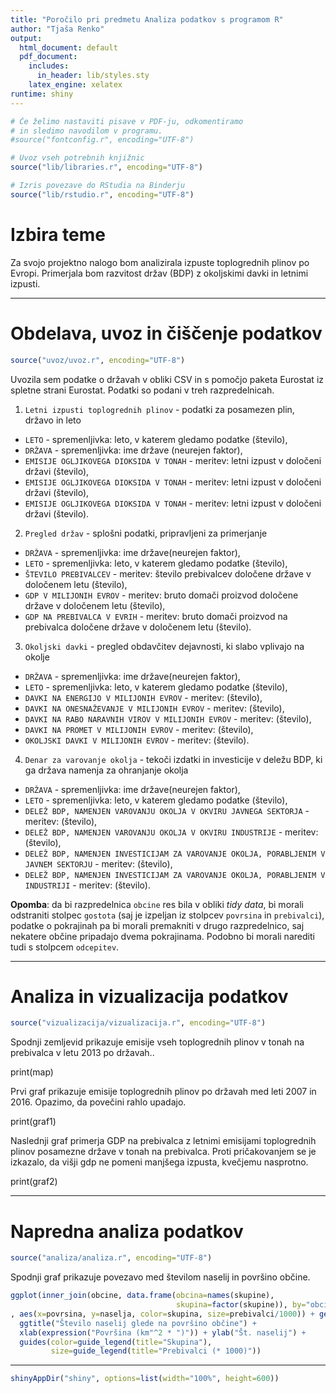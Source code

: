 ```yaml
---
title: "Poročilo pri predmetu Analiza podatkov s programom R"
author: "Tjaša Renko"
output:
  html_document: default
  pdf_document:
    includes:
      in_header: lib/styles.sty
    latex_engine: xelatex
runtime: shiny
---
```




```r
# Če želimo nastaviti pisave v PDF-ju, odkomentiramo
# in sledimo navodilom v programu.
#source("fontconfig.r", encoding="UTF-8")

# Uvoz vseh potrebnih knjižnic
source("lib/libraries.r", encoding="UTF-8")
```

```r
# Izris povezave do RStudia na Binderju
source("lib/rstudio.r", encoding="UTF-8")
```

# Izbira teme

Za svojo projektno nalogo bom analizirala izpuste toplogrednih plinov po Evropi. Primerjala bom razvitost držav (BDP) z 
okoljskimi davki in letnimi izpusti.

***

# Obdelava, uvoz in čiščenje podatkov

```r
source("uvoz/uvoz.r", encoding="UTF-8")
```

Uvozila sem podatke o državah v obliki CSV in s pomočjo paketa Eurostat iz spletne strani Eurostat. Podatki so podani v treh razpredelnicah.

1. `Letni izpusti toplogrednih plinov` - podatki za posamezen plin, državo in leto
  - `LETO` - spremenljivka: leto, v katerem gledamo podatke (število),
  - `DRŽAVA` - spremenljivka: ime države (neurejen faktor),
  - `EMISIJE OGLJIKOVEGA DIOKSIDA V TONAH` - meritev: letni izpust v določeni državi (število),
  - `EMISIJE OGLJIKOVEGA DIOKSIDA V TONAH` - meritev: letni izpust v določeni državi (število),
  - `EMISIJE OGLJIKOVEGA DIOKSIDA V TONAH` - meritev: letni izpust v določeni državi (število).

2. `Pregled držav` - splošni podatki, pripravljeni za primerjanje
  - `DRŽAVA` - spremenljivka: ime države(neurejen faktor),
  - `LETO` - spremenljivka: leto, v katerem gledamo podatke (število),
  - `ŠTEVILO PREBIVALCEV` - meritev: število prebivalcev določene države v določenem letu (število),
  - `GDP V MILIJONIH EVROV` - meritev: bruto domači proizvod določene države v določenem letu (število),
  - `GDP NA PREBIVALCA V EVRIH` - meritev: bruto domači proizvod na prebivalca določene države v določenem letu (število).
  
3. `Okoljski davki` - pregled obdavčitev dejavnosti, ki slabo vplivajo na okolje
  - `DRŽAVA` - spremenljivka: ime države(neurejen faktor),
  - `LETO` - spremenljivka: leto, v katerem gledamo podatke (število),
  - `DAVKI NA ENERGIJO V MILIJONIH EVROV` - meritev: (število),
  - `DAVKI NA ONESNAŽEVANJE V MILIJONIH EVROV` - meritev: (število),
  - `DAVKI NA RABO NARAVNIH VIROV V MILIJONIH EVROV` - meritev: (število),
  - `DAVKI NA PROMET V MILIJONIH EVROV` - meritev: (število),
  - `OKOLJSKI DAVKI V MILIJONIH EVROV` - meritev: (število).
  
4. `Denar za varovanje okolja` - tekoči izdatki in investicije v deležu BDP, ki ga država namenja za ohranjanje okolja
  - `DRŽAVA` - spremenljivka: ime države(neurejen faktor),
  - `LETO` - spremenljivka: leto, v katerem gledamo podatke (število),
  - `DELEŽ BDP, NAMENJEN VAROVANJU OKOLJA V OKVIRU JAVNEGA SEKTORJA` - meritev: (število),
  - `DELEŽ BDP, NAMENJEN VAROVANJU OKOLJA V OKVIRU INDUSTRIJE` - meritev: (število),
  - `DELEŽ BDP, NAMENJEN INVESTICIJAM ZA VAROVANJE OKOLJA, PORABLJENIM V JAVNEM SEKTORJU` - meritev: (število),
  - `DELEŽ BDP, NAMENJEN INVESTICIJAM ZA VAROVANJE OKOLJA, PORABLJENIM V INDUSTRIJI` - meritev: (število).

**Opomba**: da bi razpredelnica `obcine` res bila v obliki *tidy data*, bi morali odstraniti stolpec `gostota` (saj je izpeljan iz stolpcev `povrsina` in `prebivalci`), podatke o pokrajinah pa bi morali premakniti v drugo razpredelnico, saj nekatere občine pripadajo dvema pokrajinama. Podobno bi morali narediti tudi s stolpcem `odcepitev`.

***

# Analiza in vizualizacija podatkov

```r
source("vizualizacija/vizualizacija.r", encoding="UTF-8")
```

Spodnji zemljevid prikazuje emisije vseh toplogrednih plinov v tonah na prebivalca v letu 2013 po državah..

print(map)

Prvi graf prikazuje emisije toplogrednih plinov po državah med leti 2007 in 2016. Opazimo, da povečini rahlo upadajo.

print(graf1)

Naslednji graf primerja GDP na prebivalca z letnimi emisijami toplogrednih plinov posamezne države v tonah na prebivalca. Proti pričakovanjem se je izkazalo, da višji gdp ne pomeni manjšega izpusta, kvečjemu nasprotno.

print(graf2)

***

# Napredna analiza podatkov

```r
source("analiza/analiza.r", encoding="UTF-8")
```

Spodnji graf prikazuje povezavo med številom naselij in površino občine.

```r
ggplot(inner_join(obcine, data.frame(obcina=names(skupine),
                                     skupina=factor(skupine)), by="obcina")
, aes(x=povrsina, y=naselja, color=skupina, size=prebivalci/1000)) + geom_point() +
  ggtitle("Število naselij glede na površino občine") +
  xlab(expression("Površina (km"^2 * ")")) + ylab("Št. naselij") +
  guides(color=guide_legend(title="Skupina"),
         size=guide_legend(title="Prebivalci (* 1000)"))
```

***

```r
shinyAppDir("shiny", options=list(width="100%", height=600))
```
